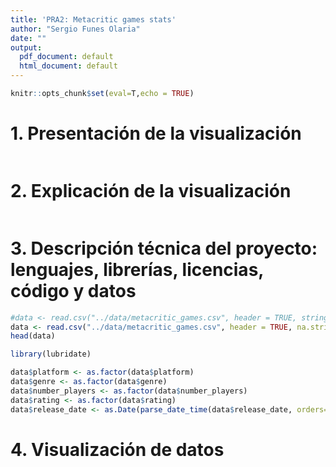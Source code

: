 ```yaml
---
title: 'PRA2: Metacritic games stats'
author: "Sergio Funes Olaria"
date: ""
output:
  pdf_document: default
  html_document: default
---
```


```r
knitr::opts_chunk$set(eval=T,echo = TRUE)
```

# 1. Presentación de la visualización

```r

```

\newpage

# 2. Explicación de la visualización

```r

```

\newpage

# 3. Descripción técnica del proyecto: lenguajes, librerías, licencias, código y datos

```r
#data <- read.csv("../data/metacritic_games.csv", header = TRUE, stringsAsFactors = TRUE, na.strings = "")
data <- read.csv("../data/metacritic_games.csv", header = TRUE, na.strings = "")
head(data)
```

```r
library(lubridate)

data$platform <- as.factor(data$platform)
data$genre <- as.factor(data$genre)
data$number_players <- as.factor(data$number_players)
data$rating <- as.factor(data$rating)
data$release_date <- as.Date(parse_date_time(data$release_date, orders=c("mdy")))

```


\newpage

# 4. Visualización de datos

```r

```